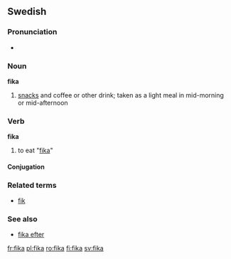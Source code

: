 ==Swedish==

===Pronunciation===
*{{audio|Sv-fika.ogg|audio}}

===Noun===
{{sv-noun-reg-or|fik}}
'''fika'''

# [[snacks]] and coffee or other drink; taken as a light meal in mid-morning or mid-afternoon

===Verb===
'''fika'''

# to eat "[[#Noun|fika]]"

====Conjugation====
{{sv-verb-reg-ar}}
===Related terms===
*[[fik]]

===See also===
*[[fika efter]]

[[fr:fika]]
[[pl:fika]]
[[ro:fika]]
[[fi:fika]]
[[sv:fika]]